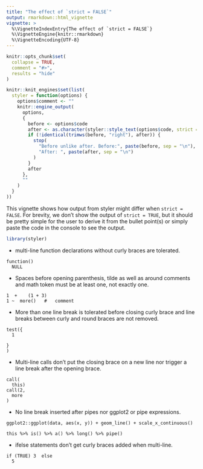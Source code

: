 ```yaml
---
title: "The effect of `strict = FALSE`"
output: rmarkdown::html_vignette
vignette: >
  %\VignetteIndexEntry{The effect of `strict = FALSE`}
  %\VignetteEngine{knitr::rmarkdown}
  %\VignetteEncoding{UTF-8}
---
```


```r
knitr::opts_chunk$set(
  collapse = TRUE,
  comment = "#>",
  results = "hide"
)

knitr::knit_engines$set(list(
  styler = function(options) {
    options$comment <- ""
    knitr::engine_output(
      options,
      {
        before <- options$code
        after <- as.character(styler::style_text(options$code, strict = FALSE))
        if (!identical(trimws(before, "right"), after)) {
          stop(
            "Before unlike after. Before:", paste(before, sep = "\n"),
            "After: ", paste(after, sep = "\n")
          )
        }
        after
      },
      ""
    )
  }
))
```

This vignette shows how output from styler might differ when `strict = FALSE`. 
For brevity, we don't show the output of `strict = TRUE`, but it should be 
pretty simple for the user to derive it from the bullet point(s) or simply paste the 
code in the console to see the output.

```r
library(styler)
```

* multi-line function declarations without curly braces are tolerated.

```styler
function()
  NULL
```

* Spaces before opening parenthesis, tilde as well as around comments and math token must 
  be at least one, not exactly one.

```styler
1  +    (1 + 3)
1 ~  more()   #   comment
```
* More than one line break is tolerated before closing curly brace and line 
  breaks between curly and round braces are not removed. 
```styler
test({
  1

}
)
```

* Multi-line calls don't  put the closing brace on a new line nor trigger a line
  break after the opening brace.

```styler
call(
  this)
call(2,
  more
)

```

* No line break inserted after pipes nor ggplot2 or pipe expressions.

```styler
ggplot2::ggplot(data, aes(x, y)) + geom_line() + scale_x_continuous()

this %>% is() %>% a() %>% long() %>% pipe()
```

* ifelse statements don't get curly braces added when multi-line.

```styler
if (TRUE) 3  else 
  5
```
